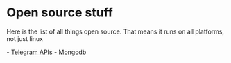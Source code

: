 = Open source stuff =

Here is the list of all things open source. That means it runs on all platforms, not just linux

- [[Telegram| Telegram APIs]]
- [[Mongodb]]
